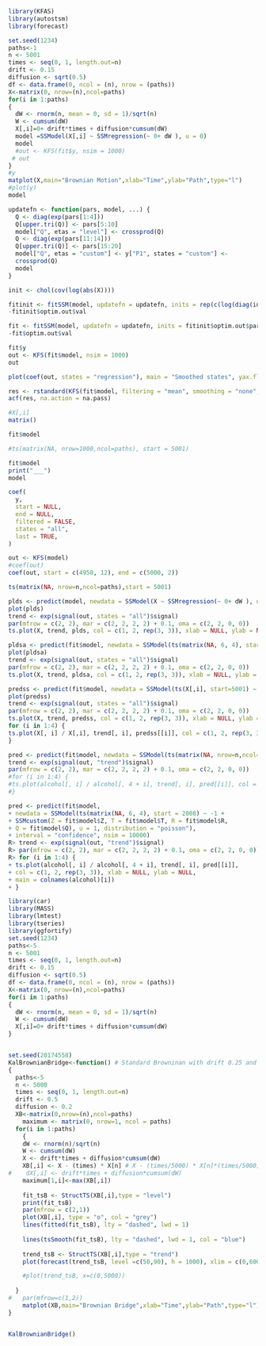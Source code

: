 

```r
library(KFAS)
library(autostsm)
library(forecast)
```

```r
set.seed(1234)
paths<-1
n <- 5001
times <- seq(0, 1, length.out=n)
drift <- 0.15
diffusion <- sqrt(0.5)
df <- data.frame(0, ncol = (n), nrow = (paths))
X<-matrix(0, nrow=(n),ncol=paths)
for(i in 1:paths)
{
  dW <- rnorm(n, mean = 0, sd = 1)/sqrt(n)
  W <- cumsum(dW)
  X[,i]=0+ drift*times + diffusion*cumsum(dW)
  model =SSModel(X[,i] ~ SSMregression(~ 0+ dW ), u = 0)
  model
  #out <- KFS(fit$y, nsim = 1000)
 # out
}
#y
matplot(X,main="Brownian Motion",xlab="Time",ylab="Path",type="l")
#plot(y)
model
```


```r
updatefn <- function(pars, model, ...) {
  Q <- diag(exp(pars[1:4]))
  Q[upper.tri(Q)] <- pars[5:10]
  model["Q", etas = "level"] <- crossprod(Q)
  Q <- diag(exp(pars[11:14]))
  Q[upper.tri(Q)] <- pars[15:20]
  model["Q", etas = "custom"] <- y["P1", states = "custom"] <-
  crossprod(Q)
  model
}
```

```r
init <- chol(cov(log(abs(X))))

fitinit <- fitSSM(model, updatefn = updatefn, inits = rep(c(log(diag(init)), init[upper.tri(init)]), 2), method = "BFGS")
-fitinit$optim.out$val
```

```r
fit <- fitSSM(model, updatefn = updatefn, inits = fitinit$optim.out$par, method = "BFGS", nsim = 250)
-fit$optim.out$val
```

```r
fit$y
out <- KFS(fit$model, nsim = 1000)
out
```

```r
plot(coef(out, states = "regression"), main = "Smoothed states", yax.flip = TRUE, ylim = c(-1000,1000))
```
```r
res <- rstandard(KFS(fit$model, filtering = "mean", smoothing = "none", nsim = 1000))
acf(res, na.action = na.pass)
```


```r
#X[,i]
matrix()
```
```r
fit$model
```
```r
#ts(matrix(NA, nrow=1000,ncol=paths), start = 5001)
```

```r
fit$model
print("___")
model
```


```r
coef(
  y,
  start = NULL,
  end = NULL,
  filtered = FALSE,
  states = "all",
  last = TRUE,
)

out <- KFS(model)
#coef(out)
coef(out, start = c(4950, 12), end = c(5000, 2))
```

```r
ts(matrix(NA, nrow=n,ncol=paths),start = 5001)
```

```r
plds <- predict(model, newdata = SSModel(X ~ SSMregression(~ 0+ dW ), u = 0),u = 1, distribution = "gaussian", interval = "prediction", nsim = 1000)
plot(plds)
trend <- exp(signal(out, states = "all")$signal)
par(mfrow = c(2, 2), mar = c(2, 2, 2, 2) + 0.1, oma = c(2, 2, 0, 0))
ts.plot(X, trend, plds, col = c(1, 2, rep(3, 3)), xlab = NULL, ylab = NULL, main = colnames(X))
```

```r
pldsa <- predict(fit$model, newdata = SSModel(ts(matrix(NA, 6, 4), start = 5001) ~ SSMregression(X ~ 0+ dW),u = 1, distribution = "gaussian"), interval = "prediction", nsim = 1000)
plot(pldsa)
trend <- exp(signal(out, states = "all")$signal)
par(mfrow = c(2, 2), mar = c(2, 2, 2, 2) + 0.1, oma = c(2, 2, 0, 0))
ts.plot(X, trend, pldsa, col = c(1, 2, rep(3, 3)), xlab = NULL, ylab = NULL, main = colnames(X))
```


```r
predss <- predict(fit$model, newdata = SSModel(ts(X[,i], start=5001) ~ SSMregression(~ 0+ dW ), u = 1, distribution = "gaussian"), interval = "confidence", nsim = 1000)
plot(predss)
trend <- exp(signal(out, states = "all")$signal)
par(mfrow = c(2, 2), mar = c(2, 2, 2, 2) + 0.1, oma = c(2, 2, 0, 0))
ts.plot(X, trend, predss, col = c(1, 2, rep(3, 3)), xlab = NULL, ylab = NULL, main = colnames(X))
for (i in 1:4) {
ts.plot(X[, i] / X[,i], trend[, i], predss[[i]], col = c(1, 2, rep(3, 3)), xlab = NULL, ylab = NULL, main = colnames(X)[i])
}
```

```r
pred <- predict(fit$model, newdata = SSModel(ts(matrix(NA, nrow=n,ncol=paths), start = 5001) ~ X[,i] ~ SSMregression(~ 0+ W ), u = 1, distribution = "gaussian"), interval = "confidence", nsim = 1000)
trend <- exp(signal(out, "trend")$signal)
par(mfrow = c(2, 2), mar = c(2, 2, 2, 2) + 0.1, oma = c(2, 2, 0, 0))
#for (i in 1:4) {
#ts.plot(alcohol[, i] / alcohol[, 4 + i], trend[, i], pred[[i]], col = c(1, 2, rep(3, 3)), xlab = NULL, ylab = NULL, main = colnames(alcohol)[i])
#}
```










```r
pred <- predict(fit$model,
+ newdata = SSModel(ts(matrix(NA, 6, 4), start = 2008) ~ -1 +
+ SSMcustom(Z = fit$model$Z, T = fit$model$T, R = fit$model$R,
+ Q = fit$model$Q), u = 1, distribution = "poisson"),
+ interval = "confidence", nsim = 10000)
R> trend <- exp(signal(out, "trend")$signal)
R> par(mfrow = c(2, 2), mar = c(2, 2, 2, 2) + 0.1, oma = c(2, 2, 0, 0))
R> for (i in 1:4) {
+ ts.plot(alcohol[, i] / alcohol[, 4 + i], trend[, i], pred[[i]],
+ col = c(1, 2, rep(3, 3)), xlab = NULL, ylab = NULL,
+ main = colnames(alcohol)[i])
+ }
```












```r
library(car)
library(MASS)
library(lmtest)
library(tseries)
library(ggfortify)
set.seed(1234)
paths<-5
n <- 5001
times <- seq(0, 1, length.out=n)
drift <- 0.15
diffusion <- sqrt(0.5)
df <- data.frame(0, ncol = (n), nrow = (paths))
X<-matrix(0, nrow=(n),ncol=paths)
for(i in 1:paths)
{
  dW <- rnorm(n, mean = 0, sd = 1)/sqrt(n)
  W <- cumsum(dW)
  X[,i]=0+ drift*times + diffusion*cumsum(dW)
}



```























```r
set.seed(20174558)
KalBrownianBridge<-function() # Standard Browninan with drift 0.25 and diffusion 0.5
{
  paths<-5
  n <- 5000
  times <- seq(0, 1, length.out=n)
  drift <- 0.5
  diffusion <- 0.2
  XB<-matrix(0,nrow=(n),ncol=paths)
	maximum <- matrix(0, nrow=1, ncol = paths)
  for(i in 1:paths)
    {
    dW <- rnorm(n)/sqrt(n)
    W <- cumsum(dW)
    X <- drift*times + diffusion*cumsum(dW)
    XB[,i] <- X - (times) * X[n] # X - (times/5000) * X[n]*(times/5000)/(1-times/5000) goes back to brownian motion
#    dX[,i] <- drift*times + diffusion*cumsum(dW)
    maximum[1,i]<-max(XB[,i])
    
    fit_tsB <- StructTS(XB[,i],type = "level")
  	print(fit_tsB)
    par(mfrow = c(2,1))
  	plot(XB[,i], type = "o", col = "grey")
  	lines(fitted(fit_tsB), lty = "dashed", lwd = 1)
	  
  	lines(tsSmooth(fit_tsB), lty = "dashed", lwd = 1, col = "blue")
  	
  	trend_tsB <- StructTS(XB[,i],type = "trend")	
  	plot(forecast(trend_tsB, level =c(50,90), h = 1000), xlim = c(0,6000))

  	#plot(trend_tsB, x=c(0,5000))
  	
  }
#	par(mfrow=c(1,2))
	matplot(XB,main="Brownian Bridge",xlab="Time",ylab="Path",type="l")
}


KalBrownianBridge()

```













